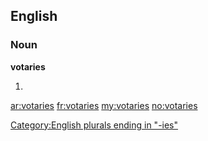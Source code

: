 ==English==

===Noun===
'''votaries'''

# {{plural of|[[votary]]}}

[[Category:English plurals ending in "-ies"]]

[[ar:votaries]]
[[fr:votaries]]
[[my:votaries]]
[[no:votaries]]